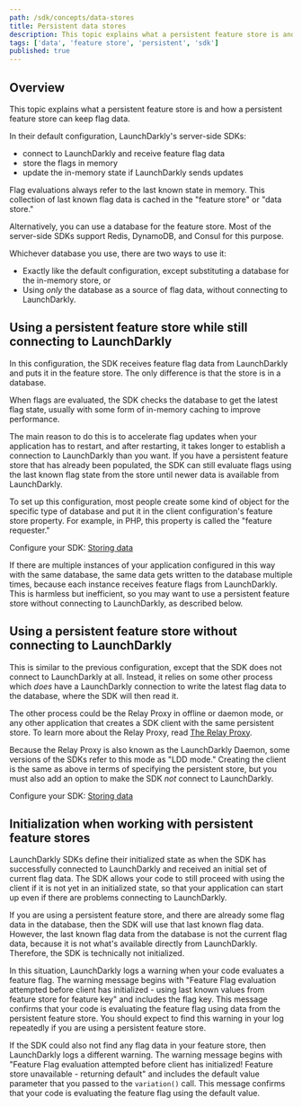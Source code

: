 ```yaml
---
path: /sdk/concepts/data-stores
title: Persistent data stores
description: This topic explains what a persistent feature store is and how a persistent feature store can keep flag data.
tags: ['data', 'feature store', 'persistent', 'sdk']
published: true
---
```


## Overview

This topic explains what a persistent feature store is and how a persistent feature store can keep flag data.

In their default configuration, LaunchDarkly's server-side SDKs:

- connect to LaunchDarkly and receive feature flag data
- store the flags in memory
- update the in-memory state if LaunchDarkly sends updates

Flag evaluations always refer to the last known state in memory. This collection of last known flag data is cached in the "feature store" or "data store."

Alternatively, you can use a database for the feature store. Most of the server-side SDKs support Redis, DynamoDB, and Consul for this purpose.

Whichever database you use, there are two ways to use it:

- Exactly like the default configuration, except substituting a database for the in-memory store, or
- Using _only_ the database as a source of flag data, without connecting to LaunchDarkly.

## Using a persistent feature store while still connecting to LaunchDarkly

In this configuration, the SDK receives feature flag data from LaunchDarkly and puts it in the feature store. The only difference is that the store is in a database.

When flags are evaluated, the SDK checks the database to get the latest flag state, usually with some form of in-memory caching to improve performance.

The main reason to do this is to accelerate flag updates when your application has to restart, and after restarting, it takes longer to establish a connection to LaunchDarkly than you want. If you have a persistent feature store that has already been populated, the SDK can still evaluate flags using the last known flag state from the store until newer data is available from LaunchDarkly.

To set up this configuration, most people create some kind of object for the specific type of database and put it in the client configuration's feature store property. For example, in PHP, this property is called the "feature requester."

<LearnMoreSdk>

Configure your SDK: [Storing data](/sdk/features/storing-data)

</LearnMoreSdk>

If there are multiple instances of your application configured in this way with the same database, the same data gets written to the database multiple times, because each instance receives feature flags from LaunchDarkly. This is harmless but inefficient, so you may want to use a persistent feature store without connecting to LaunchDarkly, as described below.

## Using a persistent feature store without connecting to LaunchDarkly

This is similar to the previous configuration, except that the SDK does not connect to LaunchDarkly at all. Instead, it relies on some other process which _does_ have a LaunchDarkly connection to write the latest flag data to the database, where the SDK will then read it.

The other process could be the Relay Proxy in offline or daemon mode, or any other application that creates a SDK client with the same persistent store. To learn more about the Relay Proxy, read [The Relay Proxy](/home/relay-proxy).

Because the Relay Proxy is also known as the LaunchDarkly Daemon, some versions of the SDKs refer to this mode as "LDD mode." Creating the client is the same as above in terms of specifying the persistent store, but you must also add an option to make the SDK _not_ connect to LaunchDarkly.

<LearnMoreSdk>

Configure your SDK: [Storing data](/sdk/features/storing-data)

</LearnMoreSdk>

## Initialization when working with persistent feature stores

LaunchDarkly SDKs define their initialized state as when the SDK has successfully connected to LaunchDarkly and received an initial set of current flag data. The SDK allows your code to still proceed with using the client if it is not yet in an initialized state, so that your application can start up even if there are problems connecting to LaunchDarkly.

If you are using a persistent feature store, and there are already some flag data in the database, then the SDK will use that last known flag data. However, the last known flag data from the database is not the current flag data, because it is not what's available directly from LaunchDarkly. Therefore, the SDK is technically not initialized.

In this situation, LaunchDarkly logs a warning when your code evaluates a feature flag. The warning message begins with "Feature Flag evaluation attempted before client has initialized - using last known values from feature store for feature key" and includes the flag key. This message confirms that your code is evaluating the feature flag using data from the persistent feature store. You should expect to find this warning in your log repeatedly if you are using a persistent feature store.

If the SDK could also not find any flag data in your feature store, then LaunchDarkly logs a different warning. The warning message begins with "Feature Flag evaluation attempted before client has initialized! Feature store unavailable - returning default" and includes the default value parameter that you passed to the `variation()` call. This message confirms that your code is evaluating the feature flag using the default value.
